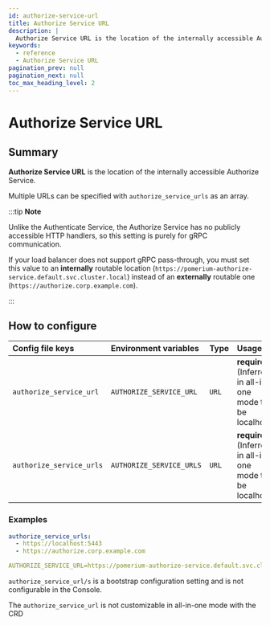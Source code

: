 ```yaml
---
id: authorize-service-url
title: Authorize Service URL
description: |
  Authorize Service URL is the location of the internally accessible Authorize service.
keywords:
  - reference
  - Authorize Service URL
pagination_prev: null
pagination_next: null
toc_max_heading_level: 2
---
```



# Authorize Service URL

## Summary

**Authorize Service URL** is the location of the internally accessible Authorize Service.

Multiple URLs can be specified with `authorize_service_urls` as an array.

:::tip **Note**

Unlike the Authenticate Service, the Authorize Service has no publicly accessible HTTP handlers, so this setting is purely for gRPC communication.

If your load balancer does not support gRPC pass-through, you must set this value to an **internally** routable location (`https://pomerium-authorize-service.default.svc.cluster.local`) instead of an **externally** routable one (`https://authorize.corp.example.com`).

:::

## How to configure

<Tabs>
<TabItem value="Core" label="Core">

| **Config file keys** | **Environment variables** | **Type** | **Usage** |
| :-- | :-- | :-- | :-- |
| `authorize_service_url` | `AUTHORIZE_SERVICE_URL` | `URL` | **required** (Inferred in all-in-one mode to be localhost) |
| `authorize_service_urls` | `AUTHORIZE_SERVICE_URLS` | `URL` | **required** (Inferred in all-in-one mode to be localhost) |

### Examples

```yaml
authorize_service_urls:
  - https://localhost:5443
  - https://authorize.corp.example.com
```

```yaml
AUTHORIZE_SERVICE_URL=https://pomerium-authorize-service.default.svc.cluster.local
```

</TabItem>
<TabItem value="Enterprise" label="Enterprise">

`authorize_service_url/s` is a bootstrap configuration setting and is not configurable in the Console.

</TabItem>
<TabItem value="Kubernetes" label="Kubernetes">

The `authorize_service_url` is not customizable in all-in-one mode with the CRD

</TabItem>
</Tabs>

